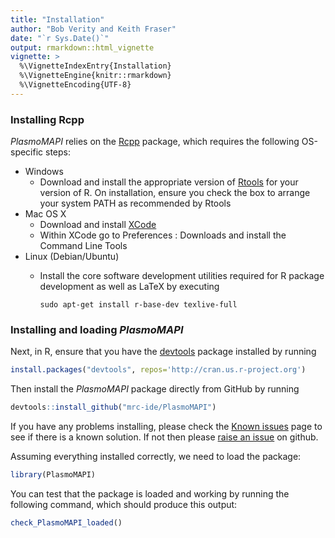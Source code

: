 ---
title: "Installation"
author: "Bob Verity and Keith Fraser"
date: "`r Sys.Date()`"
output: rmarkdown::html_vignette
vignette: >
  %\VignetteIndexEntry{Installation}
  %\VignetteEngine{knitr::rmarkdown}
  %\VignetteEncoding{UTF-8}
---

### Installing Rcpp

*PlasmoMAPI* relies on the [Rcpp](https://cran.r-project.org/web/packages/Rcpp/index.html) package, which requires the following OS-specific steps:

* Windows
    - Download and install the appropriate version of [Rtools](https://cran.rstudio.com/bin/windows/Rtools/) for your version of R. On installation, ensure you check the box to arrange your system PATH as recommended by Rtools
* Mac OS X
    - Download and install [XCode](http://itunes.apple.com/us/app/xcode/id497799835?mt=12)
    - Within XCode go to Preferences : Downloads and install the Command Line Tools
* Linux (Debian/Ubuntu)
    - Install the core software development utilities required for R package development as well as LaTeX by executing
    
        ```{}
        sudo apt-get install r-base-dev texlive-full
        ```

### Installing and loading *PlasmoMAPI*

Next, in R, ensure that you have the [devtools](https://www.rstudio.com/products/rpackages/devtools/) package installed by running

```{r, eval = FALSE}
install.packages("devtools", repos='http://cran.us.r-project.org')
```

Then install the *PlasmoMAPI* package directly from GitHub by running

```{r, eval = FALSE}
devtools::install_github("mrc-ide/PlasmoMAPI")
```

If you have any problems installing, please check the [Known issues](https://mrc-ide.github.io/PlasmoMAPI/articles/known-issues.html) page to see if there is a known solution. If not then please [raise an issue](https://github.com/mrc-ide/PlasmoMAPI/issues) on github.

Assuming everything installed correctly, we need to load the package:

```{r}
library(PlasmoMAPI)
```

You can test that the package is loaded and working by running the following command, which should produce this output:

```{r}
check_PlasmoMAPI_loaded()
```
